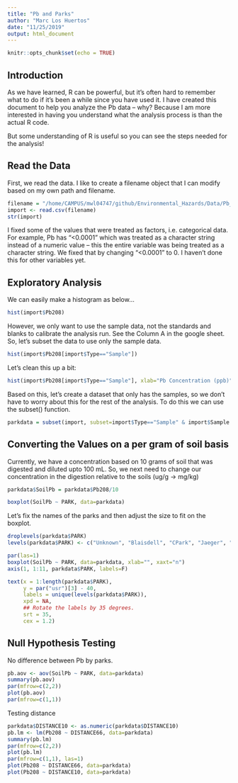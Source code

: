 ```yaml
---
title: "Pb and Parks"
author: "Marc Los Huertos"
date: "11/25/2019"
output: html_document
---
```


```r
knitr::opts_chunk$set(echo = TRUE)
```

## Introduction

As we have learned, R can be powerful, but it's often hard to remember what to do if it's been a while since you have used it. I have created this document to help you analyze the Pb data -- why?  Because I am more interested in having you understand what the analysis process is than the actual R code. 

But some understanding of R is useful so you can see the steps needed for the analysis!

## Read the Data

First, we read the data. I like to create a filename object that I can modify based on my own path and filename. 


```r
filename = "/home/CAMPUS/mwl04747/github/Environmental_Hazards/Data/Pb_and_Parks/EA 30 Data Entry - Sheet1.csv"
import <- read.csv(filename)
str(import)
```

I fixed some of the values that were treated as factors, i.e. categorical data. For example, Pb has "<0.0001" which was treated as a character string instead of a numeric value -- this the entire variable was being treated as a character string. We fixed that by changing "<0.0001" to 0. I haven't done this for other variables yet. 

## Exploratory Analysis

We can easily make a histogram as below...
```r
hist(import$Pb208)
```

However, we only want to use the sample data, not the standards and blanks to calibrate the analysis run. See the Column A in the google sheet. So, let's subset the data to use only the sample data. 

```r
hist(import$Pb208[import$Type=="Sample"])

```

Let's clean this up a bit:

```r
hist(import$Pb208[import$Type=="Sample"], xlab="Pb Concentration (ppb)")

```

Based on this, let's create a dataset that only has the samples, so we don't have to worry about this for the rest of the analysis. To do this we can use the subset() function. 

```r
parkdata = subset(import, subset=import$Type=="Sample" & import$Sample.Name!="Blank")

```

## Converting the Values on a per gram of soil basis

Currently, we have a concentration based on 10 grams of soil that was digested and diluted upto 100 mL. So, we next need to change our concentration in the digestion relative to the soils (ug/g -> mg/kg)
```r
parkdata$SoilPb = parkdata$Pb208/10 
```

```r
boxplot(SoilPb ~ PARK, data=parkdata)
```

Let's fix the names of the parks and then adjust the size to fit on the boxplot.

```r
droplevels(parkdata$PARK)
levels(parkdata$PARK) <- c("Unknown", "Blaisdell", "CPark", "Jaeger", "La Puerta", "Larkin", "Marston", "Memorial", "R. Torrez", "Walker", "Wheeler")
```

```r
par(las=1)
boxplot(SoilPb ~ PARK, data=parkdata, xlab="", xaxt="n")
axis(1, 1:11, parkdata$PARK, labels=F)

text(x = 1:length(parkdata$PARK),
     y = par("usr")[3] - 40,
     labels = unique(levels(parkdata$PARK)),
     xpd = NA,
     ## Rotate the labels by 35 degrees.
     srt = 35,
     cex = 1.2)
```

## Null Hypothesis Testing

No difference between Pb by parks.

```r
pb.aov <- aov(SoilPb ~ PARK, data=parkdata)
summary(pb.aov)
par(mfrow=c(2,2))
plot(pb.aov)
par(mfrow=c(1,1))
```

Testing distance

```r
parkdata$DISTANCE10 <- as.numeric(parkdata$DISTANCE10)
pb.lm <- lm(Pb208 ~ DISTANCE66, data=parkdata)
summary(pb.lm)
par(mfrow=c(2,2))
plot(pb.lm)
par(mfrow=c(1,1), las=1)
plot(Pb208 ~ DISTANCE66, data=parkdata)
plot(Pb208 ~ DISTANCE10, data=parkdata)
```






